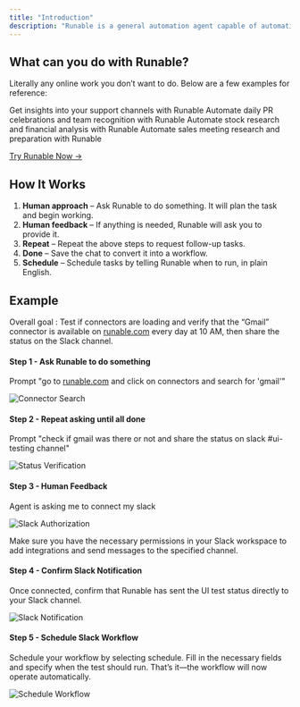 ```yaml
---
title: "Introduction"
description: "Runable is a general automation agent capable of automating any digital task a human performs on a computer."
---
```


## What can you do with Runable?

Literally any online work you don’t want to do. Below are a few examples for reference:

<CardGroup cols={2}>
  <Card title="Analysis" icon="chart-line" iconType="regular" color="#2997d0" href="/examples/analysis">
    Get insights into your support channels with Runable
  </Card>
  <Card title="Founder" icon="user" iconType="regular" color="#2997d0" href="/examples/founder">
    Automate daily PR celebrations and team recognition with Runable
  </Card>
  <Card title="Research" icon="brain" iconType="regular" color="#2997d0" href="/examples/research">
    Automate stock research and financial analysis with Runable
  </Card>
  <Card title="Sales" icon="handshake" iconType="regular" color="#2997d0" href="/examples/sales">
    Automate sales meeting research and preparation with Runable
  </Card>
</CardGroup>

[Try Runable Now →](https://runable.xyz/)

## How It Works

1. **Human approach** – Ask Runable to do something. It will plan the task and begin working.
2. **Human feedback** – If anything is needed, Runable will ask you to provide it.
3. **Repeat** – Repeat the above steps to request follow-up tasks.
4. **Done** – Save the chat to convert it into a workflow.
5. **Schedule** – Schedule tasks by telling Runable when to run, in plain English.

## Example

Overall goal : Test if connectors are loading and verify that the “Gmail” connector is available on [runable.com](http://runable.com) every day at 10 AM, then share the status on the Slack channel.

#### Step 1 - Ask Runable to do something

Prompt "go to [runable.com](http://runable.com) and click on connectors and search for 'gmail'"

![Connector Search](https://usercontent.in.prod.clueso.io/138e6e12-51a4-4458-9914-1bc6359a8384/12957a5f-4257-4b83-8e5c-78878dd48996/d43837d0-9a95-499d-80c3-04725c1005e6/images/342d0246-ce1e-47e3-abc4-03e722323038.gif)

#### Step 2 - Repeat asking until all done

Prompt "check if gmail was there or not and share the status on slack #ui-testing channel"

![Status Verification](https://usercontent.in.prod.clueso.io/138e6e12-51a4-4458-9914-1bc6359a8384/12957a5f-4257-4b83-8e5c-78878dd48996/d43837d0-9a95-499d-80c3-04725c1005e6/images/0cb313dc-733a-4347-a1b8-f79f666cfc65.gif)

#### Step 3 - Human Feedback

Agent is asking me to connect my slack

![Slack Authorization](https://usercontent.in.prod.clueso.io/138e6e12-51a4-4458-9914-1bc6359a8384/12957a5f-4257-4b83-8e5c-78878dd48996/d43837d0-9a95-499d-80c3-04725c1005e6/images/5ab39994-006a-47fc-9abb-8ec7dd3c5161.png)

<Tip>
  Make sure you have the necessary permissions in your Slack workspace to add integrations and send messages to the specified channel.
</Tip>

#### Step 4 - Confirm Slack Notification

Once connected, confirm that Runable has sent the UI test status directly to your Slack channel.

![Slack Notification](https://usercontent.in.prod.clueso.io/138e6e12-51a4-4458-9914-1bc6359a8384/12957a5f-4257-4b83-8e5c-78878dd48996/d43837d0-9a95-499d-80c3-04725c1005e6/images/d36d7c29-fad6-49a5-8274-1b5b64ea765b.gif)

#### Step 5 - Schedule Slack Workflow

Schedule your workflow by selecting schedule. Fill in the necessary fields and specify when the test should run. That’s it—the workflow will now operate automatically.

![Schedule Workflow](/images/ScreenRecording2025-06-26at1.25.42AM-ezgif.com-optimize.gif)
